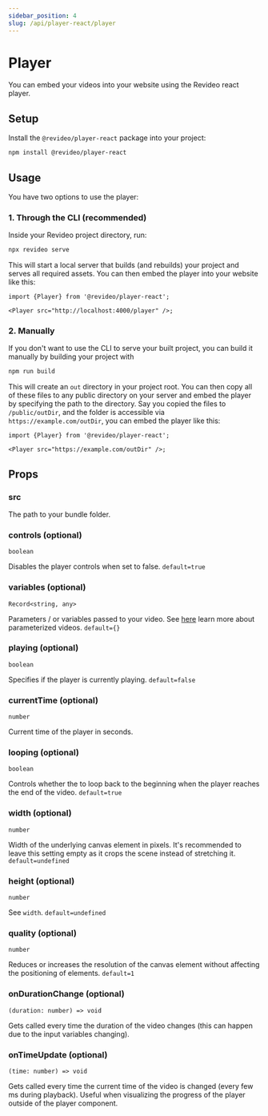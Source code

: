 ```yaml
---
sidebar_position: 4
slug: /api/player-react/player
---
```


# Player

You can embed your videos into your website using the Revideo react player.

## Setup

Install the `@revideo/player-react` package into your project:

```bash
npm install @revideo/player-react
```

## Usage

You have two options to use the player:

### 1. Through the CLI (recommended)

Inside your Revideo project directory, run:

```bash
npx revideo serve
```

This will start a local server that builds (and rebuilds) your project and
serves all required assets. You can then embed the player into your website like
this:

```tsx
import {Player} from '@revideo/player-react';

<Player src="http://localhost:4000/player" />;
```

### 2. Manually

If you don't want to use the CLI to serve your built project, you can build it
manually by building your project with

```bash
npm run build
```

This will create an `out` directory in your project root. You can then copy all
of these files to any public directory on your server and embed the player by
specifying the path to the directory. Say you copied the files to
`/public/outDir`, and the folder is accessible via `https://example.com/outDir`,
you can embed the player like this:

```tsx
import {Player} from '@revideo/player-react';

<Player src="https://example.com/outDir" />;
```

## Props

### src

The path to your bundle folder.

### controls (optional)

`boolean`

Disables the player controls when set to false. `default=true`

### variables (optional)

`Record<string, any>`

Parameters / or variables passed to your video. See [here](/parameterized-video)
learn more about parameterized videos. `default={}`

### playing (optional)

`boolean`

Specifies if the player is currently playing. `default=false`

### currentTime (optional)

`number`

Current time of the player in seconds.

### looping (optional)

`boolean`

Controls whether the to loop back to the beginning when the player reaches the
end of the video. `default=true`

### width (optional)

`number`

Width of the underlying canvas element in pixels. It's recommended to leave this
setting empty as it crops the scene instead of stretching it.
`default=undefined`

### height (optional)

`number`

See `width`. `default=undefined`

### quality (optional)

`number`

Reduces or increases the resolution of the canvas element without affecting the
positioning of elements. `default=1`

### onDurationChange (optional)

`(duration: number) => void`

Gets called every time the duration of the video changes (this can happen due to
the input variables changing).

### onTimeUpdate (optional)

`(time: number) => void`

Gets called every time the current time of the video is changed (every few ms
during playback). Useful when visualizing the progress of the player outside of
the player component.

